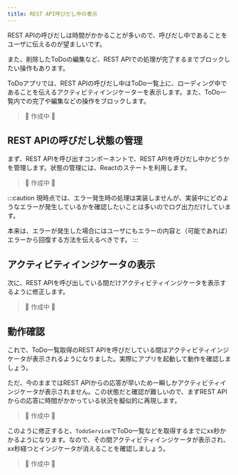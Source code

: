 ```yaml
---
title: REST API呼びだし中の表示
---
```


REST APIの呼びだしは時間がかかることが多いので、呼びだし中であることをユーザに伝えるのが望ましいです。

また、削除したToDoの編集など、REST APIでの処理が完了するまでブロックしたい操作もあります。

ToDoアプリでは、REST APIの呼びだし中はToDo一覧上に、ローディング中であることを伝えるアクティビティインジケーターを表示します。また、ToDo一覧内での完了や編集などの操作をブロックします。

> 🚧 作成中 🚧

<!--
TODO: API呼びだし中にどんな感じに表示されるかの画像を貼ってあげたほうがいいかも。
-->

## REST APIの呼びだし状態の管理

まず、REST APIを呼び出すコンポーネントで、REST APIを呼びだし中かどうかを管理します。状態の管理には、Reactのステートを利用します。

> 🚧 作成中 🚧

<!--
TODO: Hooksの説明はいらないっけ。ステートはここまでほとんど触れてない気もするから、書いてあげたほうがいい気がする。
-->

:::caution
現時点では、エラー発生時の処理は実装しませんが、実装中にどのようなエラーが発生しているかを確認したいことは多いのでログ出力だけしています。

本来は、エラーが発生した場合にはユーザにもエラーの内容と（可能であれば）エラーから回復する方法を伝えるべきです。
:::

## アクティビティインジケータの表示

次に、REST APIを呼び出している間だけアクティビティインジケータを表示するように修正します。

> 🚧 作成中 🚧

<!--
TODO: ステートを参照して、表示するかどうかを切り替えることと、下に配置すると上に表示されるから操作をブロックできることを伝えられれば良いだろうか。
-->

## 動作確認

これで、ToDo一覧取得のREST APIを呼びだしている間はアクティビティインジケータが表示されるようになりました。実際にアプリを起動して動作を確認しましょう。

ただ、今のままではREST APIからの応答が早いため一瞬しかアクティビティインジケータが表示されません。この状態だと確認が難しいので、まずREST APIからの応答に時間がかかっている状況を擬似的に再現します。

> 🚧 作成中 🚧

<!--
TODO: ここでMiddlewareの話をして、APIクライアントからのレスポンスを遅延させるようにしてみる。
-->

このように修正すると、`TodoService`でToDo一覧などを取得するまでにxx秒かかるようになります。なので、その間アクティビティインジケータが表示され、xx秒経つとインジケータが消えることを確認しましょう。

> 🚧 作成中 🚧

<!--
TODO: 動作確認の手順を何パターンか提示しておくのがいいかな。「アプリ起動後」「タブ切替時」「ToDo登録後」くらいで充分かな？
-->
